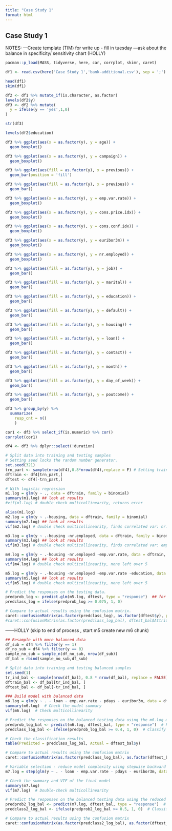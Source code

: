 ```yaml
---
title: "Case Study 1"
format: html
---
```


## Case Study 1
NOTES:
---Create template (TIM) for write up - fill in tuesday
---ask about the balance in specificity/ sensitivity chart (HOLLY)


```r
pacman::p_load(MASS, tidyverse, here, car, corrplot, skimr, caret)
```

```r
df1 <- read.csv(here('Case Study 1','bank-additional.csv'), sep = ';')
```

```r
head(df1)
skim(df1)
```


```r
df2 <- df1 %>% mutate_if(is.character, as.factor)
levels(df2$y)
df3 <- df2 %>% mutate(
  y = ifelse(y == 'yes',1,0)
)
```

```r
str(df3)
```

```r
levels(df2$education)
```

```r
df3 %>% ggplot(aes(x = as.factor(y), y = age)) +
  geom_boxplot()
```

```r
df3 %>% ggplot(aes(x = as.factor(y), y = campaign)) +
  geom_boxplot()
```

```r
df3 %>% ggplot(aes(fill = as.factor(y), x = previous)) +
  geom_bar(position = 'fill')

df3 %>% ggplot(aes(fill = as.factor(y), x = previous)) +
  geom_bar()
```

```r
df3 %>% ggplot(aes(x = as.factor(y), y = emp.var.rate)) +
  geom_boxplot()
```

```r
df3 %>% ggplot(aes(x = as.factor(y), y = cons.price.idx)) +
  geom_boxplot()
```

```r
df3 %>% ggplot(aes(x = as.factor(y), y = cons.conf.idx)) +
  geom_boxplot()
```

```r
df3 %>% ggplot(aes(x = as.factor(y), y = euribor3m)) +
  geom_boxplot()
```

```r
df3 %>% ggplot(aes(x = as.factor(y), y = nr.employed)) +
  geom_boxplot()
```

```r
df3 %>% ggplot(aes(fill = as.factor(y), y = job)) +
  geom_bar()
```

```r
df3 %>% ggplot(aes(fill = as.factor(y), y = marital)) +
  geom_bar()
```

```r
df3 %>% ggplot(aes(fill = as.factor(y), y = education)) +
  geom_bar()
```

```r
df3 %>% ggplot(aes(fill = as.factor(y), y = default)) +
  geom_bar()
```

```r
df3 %>% ggplot(aes(fill = as.factor(y), y = housing)) +
  geom_bar()
```

```r
df3 %>% ggplot(aes(fill = as.factor(y), y = loan)) +
  geom_bar()
```

```r
df3 %>% ggplot(aes(fill = as.factor(y), y = contact)) +
  geom_bar()
```

```r
df3 %>% ggplot(aes(fill = as.factor(y), y = month)) +
  geom_bar()
```

```r
df3 %>% ggplot(aes(fill = as.factor(y), y = day_of_week)) +
  geom_bar()
```

```r
df3 %>% ggplot(aes(fill = as.factor(y), y = poutcome)) +
  geom_bar()
```

```r
df3 %>% group_by(y) %>% 
  summarize(
    resp_cnt = n()
    )
```


```r
cor1 <- df3 %>% select_if(is.numeric) %>% cor()
corrplot(cor1)
```

```r
df4 <- df3 %>% dplyr::select(!duration)
```


```r
# Split data into training and testing samples
# Setting seed locks the random number generator. 
set.seed(321)
trn_part <- sample(nrow(df4),0.8*nrow(df4),replace = F) # Setting training sample to be 80% of the data
dftrain <- df4[trn_part,]
dftest <- df4[-trn_part,]

# With logistic regression
m1.log = glm(y ~ ., data = dftrain, family = binomial)
summary(m1.log) ## look at results
#vif(m1.log) # double check multicollinearity, returns error

alias(m1.log)
m2.log = glm(y ~ .-housing, data = dftrain, family = binomial)
summary(m2.log) ## look at results
vif(m2.log) # double check multicollinearity, finds correlated var: nr.employed 

m3.log = glm(y ~ .-housing -nr.employed, data = dftrain, family = binomial)
summary(m3.log) ## look at results
vif(m3.log) # double check multicollinearity, finds correlated var: emp.var.rate

m4.log = glm(y ~ .-housing -nr.employed -emp.var.rate, data = dftrain, family = binomial)
summary(m4.log) ## look at results
vif(m4.log) # double check multicollinearity, none left over 5


```


```r
m5.log = glm(y ~ .-housing -nr.employed -emp.var.rate -education, data = dftrain, family = binomial)
summary(m5.log) ## look at results
vif(m5.log) # double check multicollinearity, none left over 5

```


```r
# Predict the responses on the testing data. 
predprob_log <- predict.glm(m5.log, dftest, type = "response")  ## for logit
predclass_log = ifelse(predprob_log >= 0.075, 1, 0)

# Compare to actual results using the confusion matrix. 
caret::confusionMatrix(as.factor(predclass_log), as.factor(dftest$y), positive = "1")
#caret::confusionMatrix(as.factor(predclass_log_bal), dftest_bal$Attrition_Flag, positive = "Existing Customer")


```

------HOLLY (skip to end of process , start m5 create new m6 chunk)

```r
## Resample with more balanced data 
df_sub = df4 %>% filter(y == 1)
df_no_sub = df4 %>% filter(y == 0)
sample_no_sub = sample_n(df_no_sub, nrow(df_sub))
df_bal = rbind(sample_no_sub,df_sub)
```


```r
# Split data into training and testing balanced samples
set.seed(1)
tr_ind_bal <- sample(nrow(df_bal), 0.8 * nrow(df_bal), replace = FALSE) # Setting training sample to be 80% of the balanced data
dftrain_bal <- df_bal[tr_ind_bal, ]
dftest_bal <- df_bal[-tr_ind_bal, ]

```

```r
### Build model with balanced data
m6.log = glm(y ~ . - loan - emp.var.rate - pdays - euribor3m, data = dftrain_bal, family = binomial)
summary(m6.log)  # Check the model summary
vif(m6.log)  # Check multicollinearity

```

```r
# Predict the responses on the balanced testing data using the m6.log model
predprob_log_bal <- predict(m6.log, dftest_bal, type = "response")  # Predict probabilities for the test set
predclass_log_bal <- ifelse(predprob_log_bal >= 0.4, 1, 0)  # Classify based on the threshold

# Check the classification results
table(Predicted = predclass_log_bal, Actual = dftest_bal$y)

```

```r
# Compare to actual results using the confusion matrix
caret::confusionMatrix(as.factor(predclass_log_bal), as.factor(dftest_bal$y), positive = "1")

```

```r
# Variable selection - reduce model complexity using stepwise backward elimination
m7.log = step(glm(y ~ . - loan - emp.var.rate - pdays - euribor3m, data = dftrain_bal, family = binomial), direction = "backward")

# Check the summary and VIF of the final model
summary(m7.log)
vif(m7.log)  # Double-check multicollinearity

# Predict the responses on the balanced testing data using the reduced model
predprob2_log_bal <- predict(m7.log, dftest_bal, type = "response")  # Predict probabilities for the test set
predclass2_log_bal <- ifelse(predprob2_log_bal >= 0.5, 1, 0)  # Classify based on the threshold

# Compare to actual results using the confusion matrix
caret::confusionMatrix(as.factor(predclass2_log_bal), as.factor(dftest_bal$y), positive = "1")

```




